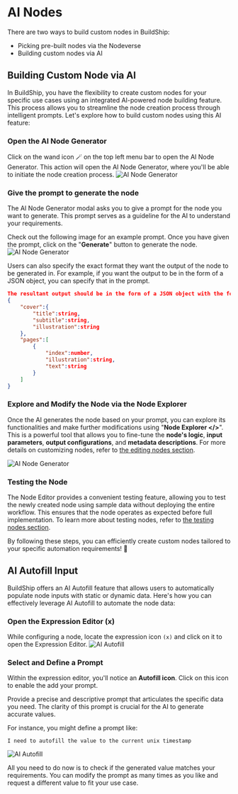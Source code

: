 # AI Nodes


There are two ways to build custom nodes in BuildShip: 

- Picking pre-built nodes via the Nodeverse
- Building custom nodes via AI


## Building Custom Node via AI

In BuildShip, you have the flexibility to create custom nodes for your specific use cases using an integrated AI-powered node building feature. This process allows you to streamline the node creation process through intelligent prompts. Let's explore how to build custom nodes using this AI feature:

<Steps>

### Open the AI Node Generator

Click on the wand icon 🪄 on the top left menu bar to open the AI Node Generator. This action will open the AI Node Generator, where you'll be able to initiate the node creation process.
<Image src={aiNode1} alt="AI Node Generator" width={1200} />

### Give the prompt to generate the node

The AI Node Generator modal asks you to give a prompt for the node you want to generate. This prompt serves as a guideline for the AI to understand your requirements.

Check out the following image for an example prompt. Once you have given the prompt, click on the "**Generate**" button to generate the node.
<Image src={aiNode2} alt="AI Node Generator" width={1200} />

<Callout emoji="💡" type="info">
Users can also specify the exact format they want the output of the node to be generated in. For example, if you want the output to be in the form of a JSON object, you can specify that in the prompt.

```json
The resultant output should be in the form of a JSON object with the following format:
{
    "cover":{
        "title":string,
        "subtitle":string,
        "illustration":string
    },
    "pages":[
        {
            "index":number,
            "illustration":string,
            "text":string
        }
    ]
}
```
</Callout>

### Explore and Modify the Node via the Node Explorer

Once the AI generates the node based on your prompt, you can explore its functionalities and make further modifications using "**Node Explorer &lt;/&gt;**". This is a powerful tool that allows you to fine-tune the **node's logic**, **input parameters**, **output configurations**, and **metadata descriptions**. For more details on customizing nodes, refer to [the editing nodes section](/basics/node#editing-nodes).

<Image src={aiNode3} alt="AI Node Generator" width={1200} />

### Testing the Node

The Node Editor provides a convenient testing feature, allowing you to test the newly created node using sample data without deploying the entire workflow. This ensures that the node operates as expected before full implementation. To learn more about testing nodes, refer to [the testing nodes section]().

</Steps>

By following these steps, you can efficiently create custom nodes tailored to your specific automation requirements! 🚀


## AI Autofill Input

BuildShip offers an AI Autofill feature that allows users to automatically populate node inputs with static or dynamic data. Here's how you can effectively leverage AI Autofill to automate the node data:


<Steps>

### Open the Expression Editor (x)

While configuring a node, locate the expression icon `(x)` and click on it to open the Expression Editor.
<Image src={autofill1} alt="AI Autofill" width={1200} />

### Select and Define a Prompt
Within the expression editor, you'll notice an **Autofill icon**. Click on this icon to enable the add your prompt.

Provide a precise and descriptive prompt that articulates the specific data you need. The clarity of this prompt is crucial for the AI to generate accurate values.

For instance, you might define a prompt like: 
```copy
I need to autofill the value to the current unix timestamp
```
<Image src={autofill2} alt="AI Autofill" width={1200} />

</Steps>

All you need to do now is to check if the generated value matches your requirements. You can modify the prompt as many times as you like and request a different value to fit your use case.